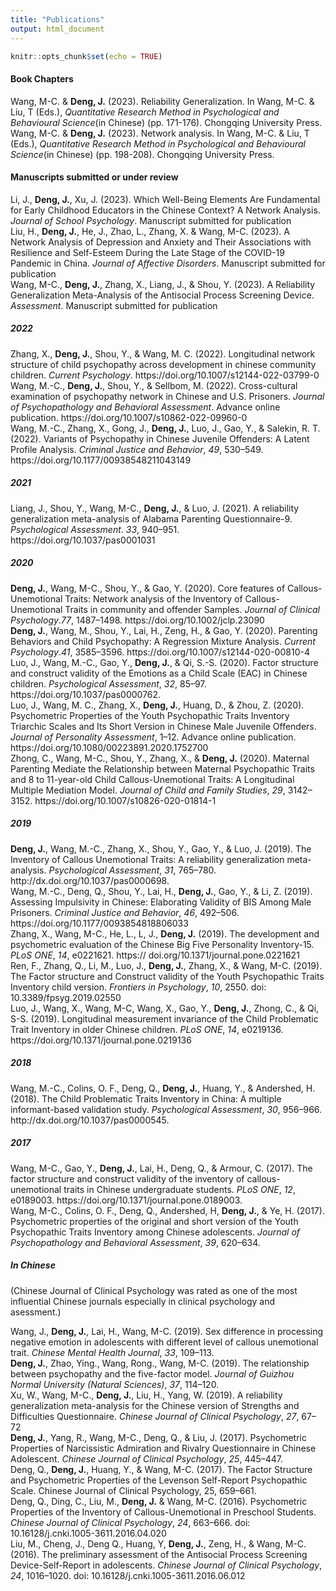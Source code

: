 ```yaml
---
title: "Publications"
output: html_document
---
```


```r
knitr::opts_chunk$set(echo = TRUE)
```

#### Book Chapters
Wang, M-C. & **Deng, J.** (2023). Reliability Generalization. In Wang, M-C. & Liu, T (Eds.), *Quantitative Research Method in Psychological and Behavioural Science*(in Chinese) (pp. 171-176). Chongqing University Press.  
Wang, M-C. & **Deng, J.** (2023). Network analysis. In Wang, M-C. & Liu, T (Eds.), *Quantitative Research Method in Psychological and Behavioural Science*(in Chinese) (pp. 198-208). Chongqing University Press.  

#### Manuscripts submitted or under review
Li, J., **Deng, J.**, Xu, J. (2023). Which Well-Being Elements Are Fundamental for Early Childhood Educators in the Chinese Context? A Network Analysis. *Journal of School Psychology*. Manuscript submitted for publication    
Liu, H., **Deng, J.**, He, J., Zhao, L., Zhang, X. & Wang, M-C. (2023). A Network Analysis of Depression and Anxiety and Their Associations with Resilience and Self-Esteem During the Late Stage of the COVID-19 Pandemic in China. *Journal of Affective Disorders*. Manuscript submitted for publication    
Wang, M-C., **Deng, J.**, Zhang, X., Liang, J., & Shou, Y. (2023). A Reliability Generalization Meta-Analysis of the Antisocial Process Screening Device. *Assessment*. Manuscript submitted for publication    

##### 2022
Zhang, X., **Deng, J.**, Shou, Y., & Wang, M. C. (2022). Longitudinal network structure of child psychopathy across development in chinese community children. *Current Psychology*. https://doi.org/10.1007/s12144-022-03799-0  
Wang, M.-C., **Deng, J.**, Shou, Y., & Sellbom, M. (2022). Cross-cultural examination of psychopathy network in Chinese and U.S. Prisoners. *Journal of Psychopathology and Behavioral Assessment*. Advance online publication. https://doi.org/10.1007/s10862-022-09960-0  
Wang, M.-C., Zhang, X., Gong, J., **Deng, J.**, Luo, J., Gao, Y., & Salekin, R. T. (2022). Variants of Psychopathy in Chinese Juvenile Offenders: A Latent Profile Analysis. *Criminal Justice and Behavior*, *49*, 530–549. https://doi.org/10.1177/00938548211043149   

##### 2021
Liang, J., Shou, Y., Wang, M-C., **Deng, J.**, & Luo, J. (2021). A reliability generalization meta-analysis of Alabama Parenting Questionnaire-9. *Psychological Assessment*. *33*, 940–951. https://doi.org/10.1037/pas0001031  

##### 2020
**Deng, J.**, Wang, M-C., Shou, Y., & Gao, Y. (2020). Core features of Callous-Unemotional Traits: Network analysis of the Inventory of Callous-Unemotional Traits in community and offender Samples. *Journal of Clinical Psychology*.*77*, 1487–1498. https://doi.org/10.1002/jclp.23090  
**Deng, J.**, Wang, M., Shou, Y., Lai, H., Zeng, H., & Gao, Y. (2020). Parenting Behaviors and Child Psychopathy: A Regression Mixture Analysis. *Current Psychology*.*41*, 3585–3596. https://doi.org/10.1007/s12144-020-00810-4  
Luo, J., Wang, M.-C., Gao, Y., **Deng, J.**, & Qi, S.-S. (2020). Factor structure and construct validity of the Emotions as a Child Scale (EAC) in Chinese children. *Psychological Assessment*, *32*, 85–97. https://doi.org/10.1037/pas0000762.  
Luo, J., Wang, M. C., Zhang, X., **Deng, J.**, Huang, D., & Zhou, Z. (2020). Psychometric Properties of the Youth Psychopathic Traits Inventory Triarchic Scales and Its Short Version in Chinese Male Juvenile Offenders. *Journal of Personality Assessment*, 1–12. Advance online publication. https://doi.org/10.1080/00223891.2020.1752700  
Zhong, C., Wang, M-C., Shou, Y., Zhang, X., & **Deng, J.** (2020). Maternal Parenting Mediate the Relationship between Maternal Psychopathic Traits and 8 to 11-year-old Child Callous-Unemotional Traits: A Longitudinal Multiple Mediation Model. *Journal of Child and Family Studies*, *29*, 3142–3152. https://doi.org/10.1007/s10826-020-01814-1  

##### 2019
**Deng, J.**, Wang, M.-C., Zhang, X., Shou, Y., Gao, Y., & Luo, J. (2019). The Inventory of Callous Unemotional Traits: A reliability generalization meta-analysis. *Psychological Assessment*, *31*, 765–780. http://dx.doi.org/10.1037/pas0000698.  
Wang, M.-C., Deng, Q., Shou, Y., Lai, H., **Deng, J.**, Gao, Y., & Li, Z. (2019). Assessing Impulsivity in Chinese: Elaborating Validity of BIS Among Male Prisoners. *Criminal Justice and Behavior*, *46*, 492–506. https://doi.org/10.1177/0093854818806033  
Zhang, X., Wang, M-C., He, L., L, J., **Deng, J.** (2019). The development and psychometric evaluation of the Chinese Big Five Personality Inventory-15. *PLoS ONE*, *14*, e0221621. https:// doi.org/10.1371/journal.pone.0221621  
Ren, F., Zhang, Q., Li, M., Luo, J., **Deng, J.**, Zhang, X., & Wang, M-C. (2019). The Factor structure and Construct validity of the Youth Psychopathic Traits Inventory child version. *Frontiers in Psychology*, *10*, 2550. doi: 10.3389/fpsyg.2019.02550  
Luo, J., Wang, X., Wang, M-C, Wang, X., Gao, Y., **Deng, J.**, Zhong, C., & Qi, S-S. (2019). Longitudinal measurement invariance of the Child Problematic Trait Inventory in older Chinese children. *PLoS ONE*, *14*, e0219136. https://doi.org/10.1371/journal.pone.0219136    

##### 2018
Wang, M.-C., Colins, O. F., Deng, Q., **Deng, J.**, Huang, Y., & Andershed, H. (2018). The Child Problematic Traits Inventory in China: A multiple informant-based validation study. *Psychological Assessment*, *30*, 956–966. http://dx.doi.org/10.1037/pas0000545.  

##### 2017
Wang, M-C., Gao, Y., **Deng, J.**, Lai, H., Deng, Q., & Armour, C. (2017). The factor structure and construct validity of the inventory of callous-unemotional traits in Chinese undergraduate students. *PLoS ONE*, *12*, e0189003. https://doi.org/10.1371/journal.pone.0189003.  
Wang, M-C., Colins, O. F., Deng, Q., Andershed, H, **Deng, J.**, & Ye, H. (2017). Psychometric properties of the original and short version of the Youth Psychopathic Traits Inventory among Chinese adolescents. *Journal of Psychopathology and Behavioral Assessment*, *39*, 620–634.  

##### In Chinese
(Chinese Journal of Clinical Psychology was rated as one of the most influential Chinese journals especially in clinical psychology and asessment.)  

Wang, J., **Deng, J.**, Lai, H., Wang, M-C. (2019). Sex difference in processing negative emotion in adolescents with different level of callous unemotional trait. *Chinese Mental Health Journal*, *33*, 109–113.  
**Deng, J.**, Zhao, Ying., Wang, Rong., Wang, M-C. (2019). The relationship between psychopathy and the five-factor model. *Journal of Guizhou Normal University (Natural Sciences)*, *37*, 114–120.  
Xu, W., Wang, M-C., **Deng, J.**, Liu, H., Yang, W. (2019). A reliability generalization meta-analysis for the Chinese version of Strengths and Difficulties Questionnaire. *Chinese Journal of Clinical Psychology*, *27*, 67–72  
**Deng, J.**, Yang, R., Wang, M-C., Deng, Q., & Liu, J. (2017). Psychometric Properties of Narcissistic Admiration and Rivalry Questionnaire in Chinese Adolescent. *Chinese Journal of Clinical Psychology*, *25*, 445–447.  
Deng, Q., **Deng, J.**, Huang, Y., & Wang, M-C. (2017). The Factor Structure and Psychometric Properties of the Levenson Self-Report Psychopathic Scale. Chinese Journal of Clinical Psychology, 25, 659–661.  
Deng, Q., Ding, C., Liu, M., **Deng, J.** & Wang, M-C. (2016). Psychometric Properties of the Inventory of Callous-Unemotional in Preschool Students. *Chinese Journal of Clinical Psychology*, *24*, 663–666. doi: 10.16128/j.cnki.1005-3611.2016.04.020  
Liu, M., Cheng, J., Deng Q., Huang, Y, **Deng, J.**, Zeng, H., & Wang, M-C. (2016). The preliminary assessment of the Antisocial Process Screening Device-Self-Report in adolescents. *Chinese Journal of Clinical Psychology*, *24*, 1016–1020. doi: 10.16128/j.cnki.1005-3611.2016.06.012  
